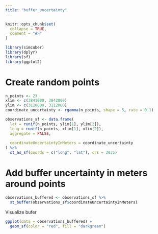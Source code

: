 ```yaml
---
title: "buffer_uncertainty"
---
```


```r
knitr::opts_chunk$set(
  collapse = TRUE,
  comment = "#>"
)
```

```r
library(simcuber)
library(dplyr)
library(sf)
library(ggplot2)
```

# Create random points
```r

n_points <- 23
xlim <- c(3841000, 3842000)
ylim <- c(3110000, 3112000)
coordinate_uncertainty <- rgamma(n_points, shape = 5, rate = 0.1)

observations_sf <- data.frame(
  lat = runif(n_points, ylim[1], ylim[2]),
  long = runif(n_points, xlim[1], xlim[2]),
  aggregate = FALSE,
  
  coordinateUncertaintyInMeters = coordinate_uncertainty
) %>%
  st_as_sf(coords = c("long", "lat"), crs = 3035)
```

# Add buffer uncertainty in meters around points

```r

observations_buffered <- observations_sf %>%
  st_buffer(observations_sf$coordinateUncertaintyInMeters)
```

Visualize bufer
```r
ggplot(data = observations_buffered) +
  geom_sf(color = "red", fill = "darkgreen")
```
